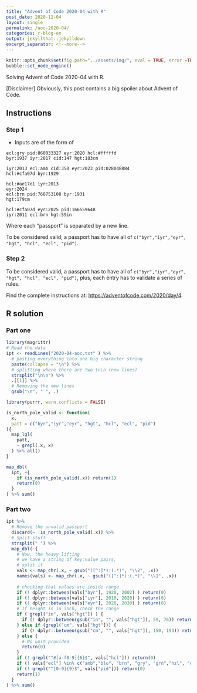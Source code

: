 ```yaml
---
title: "Advent of Code 2020-04 with R"
post_date: 2020-12-04
layout: single
permalink: /aoc-2020-04/
categories: r-blog-en
output: jekyllthat::jekylldown
excerpt_separator: <!--more-->
---
```


```r
knitr::opts_chunk$set(fig.path="../assets/img/", eval = TRUE, error =TRUE, warning = FALSE)
bubble::set_node_engine()
```

Solving Advent of Code 2020-04 with R. 

[Disclaimer] Obviously, this post contains a big spoiler about Advent of Code.

## Instructions

### Step 1

+ Inputs are of the form of

```
ecl:gry pid:860033327 eyr:2020 hcl:#fffffd
byr:1937 iyr:2017 cid:147 hgt:183cm

iyr:2013 ecl:amb cid:350 eyr:2023 pid:028048884
hcl:#cfa07d byr:1929

hcl:#ae17e1 iyr:2013
eyr:2024
ecl:brn pid:760753108 byr:1931
hgt:179cm

hcl:#cfa07d eyr:2025 pid:166559648
iyr:2011 ecl:brn hgt:59in
```

Where each "passport" is separated by a new line.

To be considered valid, a passport has to have all of `c("byr","iyr","eyr", "hgt", "hcl", "ecl", "pid")`.

### Step 2

To be considered valid, a passport has to have all of `c("byr","iyr","eyr", "hgt", "hcl", "ecl", "pid")`, plus, each entry has to validate a series of rules.

Find the complete instructions at: <https://adventofcode.com/2020/day/4>. 

## R solution

### Part one

```r
library(magrittr)
# Read the data
ipt <- readLines("2020-04-aoc.txt" ) %>% 
  # pasting everything into one big character string
  paste(collapse = "\n") %>% 
  # splitting where there are two \n\n (new lines)
  strsplit("\n\n") %>% 
  .[[1]] %>%
  # Removing the new lines
  gsub("\n", " ", .)

library(purrr, warn.conflicts = FALSE)

is_north_pole_valid <- function(
  x, 
  patt = c("byr","iyr","eyr", "hgt", "hcl", "ecl", "pid")
){
  map_lgl(
    patt, 
    ~ grepl(.x, x)
  ) %>% all()
}

map_dbl(
  ipt, ~{
    if (is_north_pole_valid(.x)) return(1)
    return(0)
  }
) %>% sum()
```

### Part two 

```r
ipt %>%
  # Remove the unvalid passport
  discard(~ !is_north_pole_valid(.x)) %>%
  # Split stuff
  strsplit(" ") %>%
  map_dbl(~{
    # Now, the heavy lifting
    # we have a string of key:value pairs, 
    # split it
    vals <- map_chr(.x, ~ gsub("([^:]*):(.*)", "\\2", .x)) 
    names(vals) <- map_chr(.x, ~ gsub("([^:]*):(.*)", "\\1", .x)) 
    
    # checking that values are inside range
    if (! dplyr::between(vals["byr"], 1920, 2002) ) return(0)
    if (! dplyr::between(vals["iyr"], 2010, 2020) ) return(0)
    if (! dplyr::between(vals["eyr"], 2020, 2030) ) return(0)
    # If height is in inch, check the range
    if ( grepl("in", vals["hgt"]) ) {
      if (! dplyr::between(gsub("in", "", vals["hgt"]), 59, 76)) return(0)
    } else if (grepl("cm", vals["hgt"])) {
      if (! dplyr::between(gsub("cm", "", vals["hgt"]), 150, 193)) return(0)
    } else {
      # No unit provided
      return(0)
    }
    if (! grepl("^#[a-f0-9]{6}$", vals["hcl"])) return(0)
    if (! vals["ecl"] %in% c("amb","blu", "brn", "gry", "grn","hzl", "oth")) return(0)
    if (! grepl("^[0-9]{9}$", vals["pid"])) return(0)
    return(1)
  }
) %>% sum()
```
